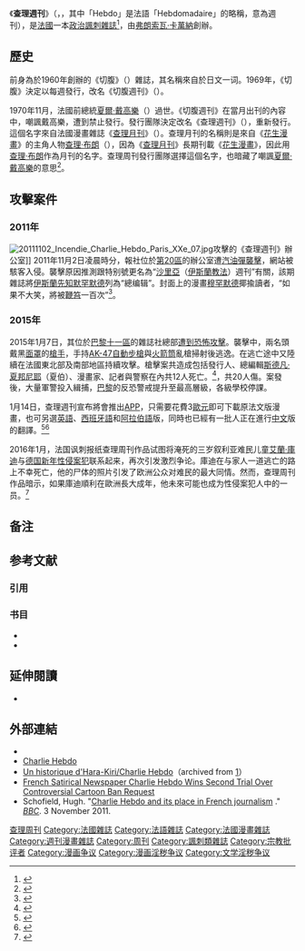 {{NoteTA
|T=zh-cn:查理周刊;zh-tw:查理週刊;
|1=zh-cn:查理;zh-tw:查理;
|2=zh-cn:艾哈迈德;zh-tw:阿梅德;
}}
{{Infobox newspaper
|name = 查理週刊<br>（{{lang|fr|Charlie Hebdo}}）
|image = Charlie Hebdo logo.svg
|caption = 
|type = 週刊<br />[[雜誌|雜誌]]
|format = [[雜誌|雜誌]]
|foundation = 1970年,<ref>{{Cite journal | last = McNab | first = James P. | year = 2006 | title = Bloc-notes Culturel: l'année 2005 | journal = {{link-en|美国法语教师协会|American Association of Teachers of French}} | volume = 80 | number = 1 | pages = 16–29 | jstor = 25480584 | quote = Georges Bernier, le vrai nom du 'professeur Choron', 75 ans. Cofondateur et directeur de la revue satirique ''Hara Kiri'', qui a change de titre (pour contourner une interdiction de paraitre!) pour devenir ''Charlie Hebdo'' en 1970. }} Quote on p. 26.</ref><br />1992年
|owners = 
|political = [[左翼|左翼]]
|headquarters = 法国[[巴黎|巴黎]]
|editor = 
|website = [https://web.archive.org/web/20150107120424/http://www.charliehebdo.fr/ charliehebdo.fr]
|circulation = 45,000
|ISSN = 1240-0068
}}

《'''查理週刊'''》（{{lang-fr|Charlie Hebdo}}，{{IPA-fr|ʃaʁli ɛbdo}}，其中「Hebdo」是法語「Hebdomadaire」的略稱，意為週刊）{{noteTag|1=[[新华社|新华社]]译名室根据“名从主人”原则，起初将其译为“沙尔利周刊”<ref>{{Cite web |url = http://www.cankaoxiaoxi.com/world/20150108/622264.shtml |title = 译名答疑：《-{沙尔利}-周刊》还是《-{查理}-周刊》？ |author = 雷璟 |date = 2015-01-08 |publisher = 参考消息网 |language = zh-cn |accessdate = 2015-01-08 }}</ref>。这是依照法语中Charlie的通用译名，也符合Charlie的法语发音，参见[http://zh.forvo.com/word/charlie_hebdo/#fr Forvo網站上的Charlie Hebdo的法語發音]。但是[[中国中央电视台|中央电视台]]和[[人民日报|人民日报]]等媒体则译为“查理周刊”。2016年2月，[[中共中央宣传部|中宣部]]召开了包括新华社、[[中华人民共和国外交部|外交部]]、[[中国中央电视台|中央电视台]]等单位参加的座谈会，专门讨论法国刊物Charlie Hebdo和美国金融巨头Soros的中文译名问题，最终决定将Charlie Hebdo的中文译名统一为“查理周刊”<ref>{{Cite web |url = http://www.cankaoxiaoxi.com/world/20161126/1464522.shtml |title = 新华社译名室主任:为啥Trump译成特朗普而非川普 |author =  |date = 2016-11-26 |publisher = 参考消息网 |language = zh-cn |accessdate = 2020-10-25 }}</ref>。}}，是[[法國|法國]]一本[[政治|政治]][[諷刺|諷刺]][[雜誌|雜誌]]<ref>{{cite web | url=http://www.lemonde.fr/idees/article/2013/11/20/non-charlie-hebdo-n-est-pas-raciste_3516646_3232.html | title=Non, "Charlie Hebdo" n’est pas raciste ! | publisher=[[Le_Monde|Le Monde]] | accessdate=4 March 2014 | author=Charb | archive-date=2018-12-25 | archive-url=https://web.archive.org/web/20181225193235/https://www.lemonde.fr/idees/article/2013/11/20/non-charlie-hebdo-n-est-pas-raciste_3516646_3232.html%20 | dead-url=no }}</ref>，由[[弗朗索瓦·卡萬納|弗朗索瓦·卡萬納]]創辦。

==歷史==

前身為於1960年創辦的《切腹》（{{lang-fr|Hara-Kiri}}）雜誌，其名稱來自於日文{{nihongo|“[[切腹|切腹]]”|腹切り/はらきり}}一词。1969年，《切腹》決定以每週發行，改名《切腹週刊》（{{lang|fr|Hara-Kiri Hebdo}}）。

1970年11月，法國前總統[[夏爾·戴高樂|夏爾·戴高樂]]（{{lang|fr|Charles de Gaulle}}）過世。《切腹週刊》在當月出刊的內容中，嘲諷戴高樂，遭到禁止發行。發行團隊決定改名《查理週刊》（{{lang|fr|Charlie Hebdo}}），重新發行。這個名字來自法國漫畫雜誌《[[查理月刊|查理月刊]]》（{{lang|fr|Charlie Mensuel}}）。查理月刊的名稱則是來自《[[花生漫畫|花生漫畫]]》的主角人物[[查理·布朗|查理·布朗]]（{{lang|en|Charlie Brown}}），因為《[[查理月刊|查理月刊]]》長期刊載《[[花生漫畫|花生漫畫]]》，因此用[[查理·布朗|查理·布朗]]作為月刊的名字。查理周刊發行團隊選擇這個名字，也暗藏了嘲諷[[夏爾·戴高樂|夏爾·戴高樂]]的意思<ref>{{cite news|title=我是查理：《查理週刊》跟查理布朗和戴高樂的淵源|url=http://www.ettoday.net/news/20150108/448802.htm|accessdate=2015-01-09|newspaper=ettoday|date=2015-01-08|archive-date=2020-05-10|archive-url=https://web.archive.org/web/20200510040108/https://www.ettoday.net/news/20150108/448802.htm|dead-url=no}}</ref>。

== 攻擊案件 ==
===2011年===
[[File:20111102_Incendie_Charlie_Hebdo_Paris_XXe_07.jpg|thumb]]攻擊的《查理週刊》辦公室]]
2011年11月2日凌晨時分，報社位於[[巴黎二十區|第20區]]的辦公室遭[[汽油彈|汽油彈襲擊]]，網站被駭客入侵。襲擊原因推測跟特别號更名為“[[伊斯蘭教法|沙里亞]]（[[伊斯蘭教法|伊斯蘭教法]]）週刊”有關，該期雜誌將[[伊斯蘭|伊斯蘭]][[先知|先知]][[默罕默德|默罕默德]]列為“總编辑”。封面上的漫畫[[穆罕默德|穆罕默德]]揶揄讀者，“如果不大笑，將被[[鞭笞|鞭笞]]一百次”<ref>{{cite web|url=http://news.ltn.com.tw/news/world/paper/845591|title=《查理》堅持嘲諷 曾遭炸彈攻擊|work=臺灣自由時報|date=2015-01-08|access-date=2015-01-10|archive-date=2019-06-20|archive-url=https://web.archive.org/web/20190620002751/https://news.ltn.com.tw/news/world/paper/845591|dead-url=no}}</ref>。

=== 2015年 ===
{{main|查理週刊總部槍擊案}}
2015年1月7日，其位於[[巴黎十一區|巴黎十一區]]的雜誌社總部[[查理週刊總部槍擊案|遭到恐怖攻擊]]。襲擊中，兩名頭戴黑[[面罩|面罩]]的[[槍手|槍手]]，手持[[卡拉什尼科夫自動步槍|AK-47自動步槍]]與[[火箭筒|火箭筒]]亂槍掃射後逃逸。在逃亡途中又陸續在法國東北部及南部地區持續攻擊。槍擊案共造成包括發行人、總編輯[[斯德凡·夏邦尼耶|斯德凡·夏邦尼耶]]（夏伯）、漫畫家、記者與警察在內共12人死亡。<ref>{{cite web|url=http://www.bbc.com/news/world-europe-30710883|title=Charlie Hebdo: Gun attack on French magazine kills 12|work=BBC|date=2015-01-17|access-date=2015-01-07|archive-date=2015-01-08|archive-url=https://web.archive.org/web/20150108213802/http://www.bbc.com/news/world-europe-30710883|dead-url=no}}</ref>，共20人傷。案發後，大量軍警投入緝捕，[[巴黎|巴黎]]的反恐警戒提升至最高層級，各級學校停課。

1月14日，查理週刊宣布將會推出[[APP|APP]]，只需要花費3[[歐元|歐元]]即可下載原法文版漫畫，也可另選[[英語|英語]]、[[西班牙語|西班牙語]]和[[阿拉伯語|阿拉伯語]]版，同時也已經有一批人正在進行[[中文|中文]]版的翻譯。<ref>{{cite news|title=《查理週刊》App 即將推出 設中文版予華人讀者|url=http://news.memehk.com/posts/%E3%80%8A%E6%9F%A5%E7%90%86%E5%91%A8%E5%88%8A%E3%80%8BApp%20%E5%8D%B3%E5%B0%87%E6%8E%A8%E5%87%BA%20%E8%A8%AD%E4%B8%AD%E6%96%87%E7%89%88%E4%BA%88%E8%8F%AF%E4%BA%BA%E8%AE%80%E8%80%85|accessdate=2015-01-15|newspaper=news.memehk.com|date=2015-01-15|language=zh-hk|archive-date=2020-05-10|archive-url=https://web.archive.org/web/20200510040120/http://news.memehk.com/posts/%E3%80%8A%E6%9F%A5%E7%90%86%E5%91%A8%E5%88%8A%E3%80%8BApp%20%E5%8D%B3%E5%B0%87%E6%8E%A8%E5%87%BA%20%E8%A8%AD%E4%B8%AD%E6%96%87%E7%89%88%E4%BA%88%E8%8F%AF%E4%BA%BA%E8%AE%80%E8%80%85|dead-url=no}}</ref><ref>{{cite news|author=JUSTINE DRENNAN|title=Want to Read the New Issue of ‘Charlie Hebdo’? There’s an App for That.|url=http://foreignpolicy.com/2015/01/14/want-to-read-the-new-issue-of-charlie-hebdo-theres-an-app-for-that/?utm_content=buffer41641&utm_medium=social&utm_source=facebook.com&utm_campaign=buffer|accessdate=2015-01-15|newspaper=[[外交政策_(雜誌)|外交政策 (雜誌)]]|date=2015-01-14|language=en|archive-date=2019-08-15|archive-url=https://web.archive.org/web/20190815100818/https://foreignpolicy.com/2015/01/14/want-to-read-the-new-issue-of-charlie-hebdo-theres-an-app-for-that/?utm_content=buffer41641&utm_medium=social&utm_source=facebook.com&utm_campaign=buffer|dead-url=no}}</ref>

2016年1月，法国讽刺报纸查理周刊作品试图将淹死的三岁叙利亚难民儿童[[艾蘭·庫迪|艾蘭·庫迪]]与[[德國跨年夜性侵事件|德国新年性侵案犯]]联系起来，再次引发激烈争论。庫迪在与家人一道逃亡的路上不幸死亡，他的尸体的照片引发了欧洲公众对难民的最大同情。然而，查理周刊作品暗示，如果庫迪順利在歐洲長大成年，他未來可能也成为性侵案犯人中的一员。<ref>{{cite web |url=http://www.airforceworld.com/a/20160115/2967.html |title=查理周刊讽刺淹死幼童引发争议 |date=2016-01-14 |access-date=2016-01-15 |archive-url=https://web.archive.org/web/20160119095613/http://www.airforceworld.com/a/20160115/2967.html |archive-date=2016-01-19 |dead-url=yes }}</ref>

==备注==
{{noteFoot}}
==参考文献==
===引用===
{{reflist|2}}
=== 书目 ===
{{Refbegin}}
* {{Cite journal | last = Lemonnier | first = Bertrand | year = 2008 | title = L'entrée en dérision | journal = Vingtième Siècle: Revue d'histoire | volume = 98 | pages = 43–55 | jstor = 20475319 | ref = harv }}
* {{Cite journal | last = McNab | first = James P. | year = 2006 | title = Bloc-notes Culturel: l'année 2005 | journal = {{link-en|美国法语教师协会|American Association of Teachers of French}} | volume = 80 | number = 1 | pages = 16–29 | jstor = 25480584 | ref = harv }}
{{Refend}}

== 延伸閱讀 ==
{{Refbegin}}
*{{cite book|last=Egen |first=Jean |title=La Bande à Charlie|url=http://books.google.com/books?id=YPBxHAAACAAJ |year=1976 |publisher=Stock |isbn=9782234005532 }}
{{Refend}}

== 外部連結 ==
{{Commons category|Charlie Hebdo}}
*{{fr}}{{Twitter|charlie_hebdo_}}
*[https://web.archive.org/web/20150107120424/http://www.charliehebdo.fr/ Charlie Hebdo] {{fr icon}}
*[https://web.archive.org/web/20070324043758/http://classiques.uqac.ca/contemporains/mazurier_stephane/hebdo_hara_kiri/hara_kiri_intro.html Un historique d'Hara-Kiri/Charlie Hebdo]（archived from [https://web.archive.org/web/20051121132931/http://www.uqac.uquebec.ca/zone30/Classiques_des_sciences_sociales/contemporains/mazurier_stephane/hebdo_hara_kiri/hara_kiri_intro.html]）
*[http://www.newswiretoday.com/news/13842/ French Satirical Newspaper Charlie Hebdo Wins Second Trial Over Controversial Cartoon Ban Request] {{Wayback|url=http://www.newswiretoday.com/news/13842/ |date=20210226175708 }}
*Schofield, Hugh. "[http://www.bbc.co.uk/news/world-europe-15551998 Charlie Hebdo and its place in French journalism] {{Wayback|url=http://www.bbc.co.uk/news/world-europe-15551998 |date=20210126070935 }}." ''[[BBC|BBC]]''. 3 November 2011.

{{Newspapers in France|state=collapsed}}
{{Depictions of Muhammad}}
{{Authority control}}
[[Category:查理周刊|]]
[[Category:法國雜誌|Category:法國雜誌]]
[[Category:法語雜誌|Category:法語雜誌]]
[[Category:法國漫畫雜誌|Category:法國漫畫雜誌]]
[[Category:週刊漫畫雜誌|Category:週刊漫畫雜誌]]
[[Category:周刊|Category:周刊]]
[[Category:諷刺類雜誌|Category:諷刺類雜誌]]
[[Category:宗教批评者|Category:宗教批评者]]
[[Category:漫画争议|Category:漫画争议]]
[[Category:漫画淫秽争议|Category:漫画淫秽争议]]
[[Category:文学淫秽争议|Category:文学淫秽争议]]